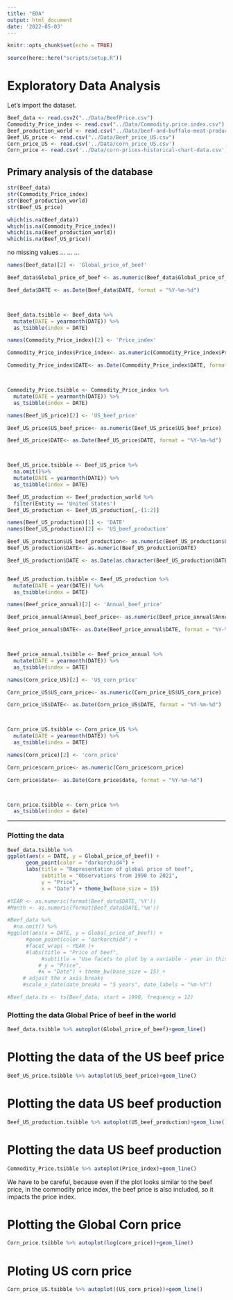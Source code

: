 ```yaml
---
title: "EDA"
output: html_document
date: '2022-05-03'
---
```


```r
knitr::opts_chunk$set(echo = TRUE)
```

```r
source(here::here("scripts/setup.R"))
```

# Exploratory Data Analysis 

Let's import the dataset. 

```r
Beef_data <- read.csv2("../Data/BeefPrice.csv")
Commodity_Price_index <- read.csv("../Data/Commodity.price.index.csv")
Beef_production_world <- read.csv("../Data/beef-and-buffalo-meat-production-tonnes.csv")
Beef_US_price <- read.csv("../Data/Beef_price_US.csv")
Corn_price_US <- read.csv('../Data/corn_price_US.csv')
Corn_price <- read.csv('../Data/corn-prices-historical-chart-data.csv')
```


## Primary analysis of the database

```r
str(Beef_data)
str(Commodity_Price_index)
str(Beef_production_world)
str(Beef_US_price)
```

```r
which(is.na(Beef_data))
which(is.na(Commodity_Price_index))
which(is.na(Beef_production_world))
which(is.na(Beef_US_price))
```
no missing values
...
...
...


```r
names(Beef_data)[2] <- 'Global_price_of_beef'

Beef_data$Global_price_of_beef <- as.numeric(Beef_data$Global_price_of_beef)

Beef_data$DATE <- as.Date(Beef_data$DATE, format = "%Y-%m-%d")



Beef_data.tsibble <- Beef_data %>%
  mutate(DATE = yearmonth(DATE)) %>%
  as_tsibble(index = DATE)

```

```r
names(Commodity_Price_index)[2] <- 'Price_index'

Commodity_Price_index$Price_index<- as.numeric(Commodity_Price_index$Price_index)

Commodity_Price_index$DATE<- as.Date(Commodity_Price_index$DATE, format = "%Y-%m-%d")



Commodity_Price.tsibble <- Commodity_Price_index %>%
  mutate(DATE = yearmonth(DATE)) %>%
  as_tsibble(index = DATE)

```


```r
names(Beef_US_price)[2] <- 'US_beef_price'

Beef_US_price$US_beef_price<- as.numeric(Beef_US_price$US_beef_price)

Beef_US_price$DATE<- as.Date(Beef_US_price$DATE, format = "%Y-%m-%d")



Beef_US_price.tsibble <- Beef_US_price %>%
  na.omit()%>%
  mutate(DATE = yearmonth(DATE)) %>%
  as_tsibble(index = DATE)

```



```r
Beef_US_production <- Beef_production_world %>%
  filter(Entity == 'United States')
Beef_US_production <- Beef_US_production[,-(1:2)]

names(Beef_US_production)[1] <- 'DATE'
names(Beef_US_production)[2] <- 'US_beef_production'

Beef_US_production$US_beef_production<- as.numeric(Beef_US_production$US_beef_production)
Beef_US_production$DATE<- as.numeric(Beef_US_production$DATE)

Beef_US_production$DATE <- as.Date(as.character(Beef_US_production$DATE), format = "%Y")


Beef_US_production.tsibble <- Beef_US_production %>%
  mutate(DATE = year(DATE)) %>%
  as_tsibble(index = DATE)
```

```r
names(Beef_price_annual)[2] <- 'Annual_beef_price'

Beef_price_annual$Annual_beef_price<- as.numeric(Beef_price_annual$Annual_beef_price)

Beef_price_annual$DATE<- as.Date(Beef_price_annual$DATE, format = "%Y-%m-%d")



Beef_price_annual.tsibble <- Beef_price_annual %>%
  mutate(DATE = yearmonth(DATE)) %>%
  as_tsibble(index = DATE)

```

```r
names(Corn_price_US)[2] <- 'US_corn_price'

Corn_price_US$US_corn_price<- as.numeric(Corn_price_US$US_corn_price)

Corn_price_US$DATE<- as.Date(Corn_price_US$DATE, format = "%Y-%m-%d")



Corn_price_US.tsibble <- Corn_price_US %>%
  mutate(DATE = yearmonth(DATE)) %>%
  as_tsibble(index = DATE)

```

```r
names(Corn_price)[2] <- 'corn_price'

Corn_price$corn_price<- as.numeric(Corn_price$corn_price)

Corn_price$date<- as.Date(Corn_price$date, format = "%Y-%m-%d")



Corn_price.tsibble <- Corn_price %>%
  as_tsibble(index = date)
```


-------------------------------------------------------------------




### Plotting the data
```r
Beef_data.tsibble %>%
ggplot(aes(x = DATE, y = Global_price_of_beef)) +
      geom_point(color = "darkorchid4") +
      labs(title = "Representation of global price of beef",
           subtitle = "Observations from 1990 to 2021",
           y = "Price",
           x = "Date") + theme_bw(base_size = 15)
```
```r
#YEAR <- as.numeric(format(Beef_data$DATE,'%Y'))
#Month <- as.numeric(format(Beef_data$DATE,'%m'))
```


```r
#Beef_data %>%
  #na.omit() %>%
#ggplot(aes(x = DATE, y = Global_price_of_beef)) +
      #geom_point(color = "darkorchid4") +
      #facet_wrap( ~ YEAR )+
      #labs(title = "Price of beef",
           #subtitle = "Use facets to plot by a variable - year in this case",
          # y = "Price",
          #x = "Date") + theme_bw(base_size = 15) +
     # adjust the x axis breaks
     #scale_x_date(date_breaks = "5 years", date_labels = "%m-%Y")
```


```r
#Beef_data.ts <- ts(Beef_data, start = 1990, frequency = 12)
```


### Plotting the data Global Price of beef in the world
```r
Beef_data.tsibble %>% autoplot(Global_price_of_beef)+geom_line()
```
# Plotting the data of the US beef price
```r
Beef_US_price.tsibble %>% autoplot(US_beef_price)+geom_line()
```
# Plotting the data US beef production
```r
Beef_US_production.tsibble %>% autoplot(US_beef_production)+geom_line()
```
# Plotting the data US beef production

```r
Commodity_Price.tsibble %>% autoplot(Price_index)+geom_line()
```
We have to be careful, because even if the plot looks similar to the beef price, in the commodity price index, the beef price is also included, so it impacts the price index. 


# Plotting the Global Corn price
```r
Corn_price.tsibble %>% autoplot(log(corn_price))+geom_line()
```

# Ploting US corn price
```r
Corn_price_US.tsibble %>% autoplot((US_corn_price))+geom_line()
```



